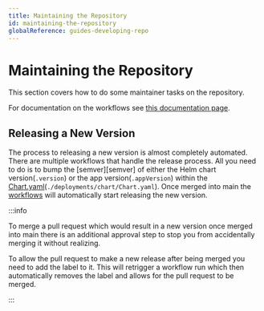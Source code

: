 ```yaml
---
title: Maintaining the Repository
id: maintaining-the-repository
globalReference: guides-developing-repo
---
```



# Maintaining the Repository

This section covers how to do some maintainer tasks on the repository.

For documentation on the workflows see [this documentation page](ref:docs-workflows).

## Releasing a New Version

The process to releasing a new version is almost completely automated.
There are multiple workflows that handle the release process.
All you need to do is to bump the [semver][semver] of either
the Helm chart version(`.version`) or the app version(`.appVersion`)
within the [Chart.yaml](repo:deployments/chart/Chart.yaml)(`./deployments/chart/Chart.yaml`).
Once merged into main the [workflows](ref:docs-workflows) will automatically start releasing the new version.

:::info

To merge a pull request which would result in a new version once merged into main
there is an additional approval step to stop you from accidentally merging it without realizing.

To allow the pull request to make a new release after being merged you need to add the <GithubLabel label="new release"/> label to it.
This will retrigger a workflow run which then automatically removes the <GithubLabel label="needs approval"/> label and allows for the pull request to be merged.

:::

